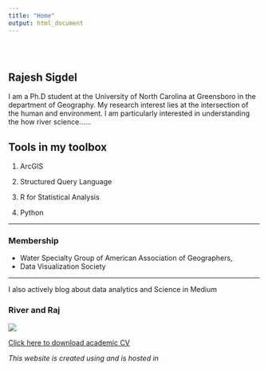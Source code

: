 ```yaml
---
title: "Home"
output: html_document
---
```


<style type="text/css">
.title {
  display: none;
}

#getting-started img {
  margin-right: 10px;
}

</style>

<div class="row" style="padding-top: 30px;">
<div class="col-sm-6">

# **Rajesh Sigdel**

I am a Ph.D student at the University of North Carolina at Greensboro in the department of Geography. My research interest lies at the intersection of the human and environment. I am particularly interested in understanding the how river science...... 

## Tools in my toolbox

1. <i class="fas fa-globe-americas"></i> ArcGIS 

2. <i class="fas fa-database"></i> Structured Query Language

3. <i class="fab fa-r-project"></i> R for Statistical Analysis

4. <i class="fab fa-python"></i> Python

---

### Membership 
*   Water Specialty Group of American Association of Geographers, 
*   Data Visualization Society

---

I also actively blog about data analytics and Science in Medium [<i class="fab fa-medium-m"></i>](https://medium.com/@r_sigdel)
</div>
<div class="col-sm-6">

### River and Raj

![](images/logo.jpg)
</a>
</div>


[Click here to download academic CV](https://drive.google.com/file/d/1rKsheeQYrtmw8zmlGQzD7wpNtTadm7Xe/view?usp=sharing)

*This website is created using <i class="fab fa-r-project"></i> and is hosted in <i class="fa fa-github" aria-hidden="true"></i>*

